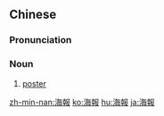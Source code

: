 {{also|海报}}
==Chinese==
{{zh-forms|s=海报}}

===Pronunciation===
{{zh-pron
|m=hǎibào
|c=hoi2 bou3
|mn=hái-pò
|cat=n
}}

===Noun===
{{zh-noun}}

# {{lb|zh|advertising|decoration}} [[poster]]

[[zh-min-nan:海報]]
[[ko:海報]]
[[hu:海報]]
[[ja:海報]]
